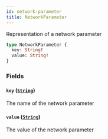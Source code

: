 ```yaml
---
id: network-parameter
title: NetworkParameter
---
```



Representation of a network parameter

```graphql
type NetworkParameter {
  key: String!
  value: String!
}
```


### Fields

#### `key` ([`String`](/docs/testnet/graphql/scalars/string))

The name of the network parameter


#### `value` ([`String`](/docs/testnet/graphql/scalars/string))

The value of the network parameter




